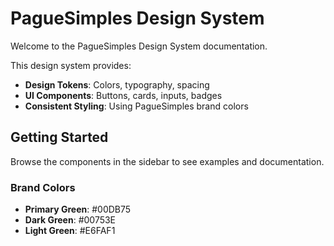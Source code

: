 
<Meta title="Introduction" />

# PagueSimples Design System

Welcome to the PagueSimples Design System documentation.

This design system provides:

- **Design Tokens**: Colors, typography, spacing
- **UI Components**: Buttons, cards, inputs, badges
- **Consistent Styling**: Using PagueSimples brand colors

## Getting Started

Browse the components in the sidebar to see examples and documentation.

### Brand Colors

- **Primary Green**: #00DB75
- **Dark Green**: #00753E
- **Light Green**: #E6FAF1